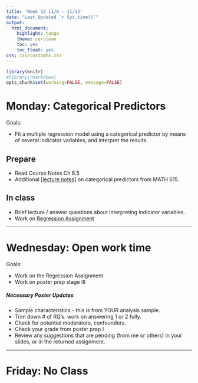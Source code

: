```yaml
---
title: 'Week 12 11/6 - 11/12'
date: "Last Updated `r Sys.time()`"
output:
  html_document:
    highlight: tango
    theme: cerulean
    toc: yes
    toc_float: yes
css: css/customh5.css
---
```


```r
library(knitr)
#library(rmarkdown)
opts_chunk$set(warning=FALSE, message=FALSE) 
```


# Monday: Categorical Predictors 

Goals: 

* Fit a multiple regression model using a categorical predictor by means of several indicator variables, and interpret the results. 


## Prepare 

* Read Course Notes Ch 8.5
* Additional [[lecture notes]](https://norcalbiostat.github.io/MATH615/docs/lec07_MLR.html#categorical_predictors) on categorical predictors from MATH 615. 

## In class
 
* Brief lecture / answer questions about interpreting indicator variables. 
* Work on [Regression Assignment](hw/Regression_Assignment.html)

---

# Wednesday: Open work time

Goals: 

* Work on the Regression Assignment
* Work on poster prep stage III


##### Necessary Poster Updates

* Sample characteristics - this is from YOUR analysis sample. 
* Trim down # of RQ's. work on answering 1 or 2 fully. 
* Check for potential moderators, confounders.
* Check your grade from poster prep I
* Review any suggestions that are pending (from me or others) in your slides, or in the returned assignment. 

----

# Friday: No Class
